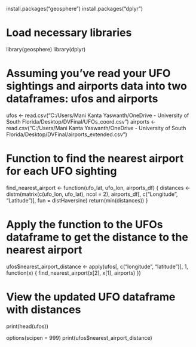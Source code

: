 install.packages("geosphere")
install.packages("dplyr")

# Load necessary libraries
library(geosphere)
library(dplyr)

# Assuming you've read your UFO sightings and airports data into two dataframes: ufos and airports
ufos <- read.csv("C:/Users/Mani Kanta Yaswanth/OneDrive - University of South Florida/Desktop/DVFinal/UFOs_coord.csv")
airports <- read.csv("C:/Users/Mani Kanta Yaswanth/OneDrive - University of South Florida/Desktop/DVFinal/airports_extended.csv")

# Function to find the nearest airport for each UFO sighting
find_nearest_airport <- function(ufo_lat, ufo_lon, airports_df) {
  distances <- distm(matrix(c(ufo_lon, ufo_lat), ncol = 2),
                     airports_df[, c("Longitude", "Latitude")],
                     fun = distHaversine)
  return(min(distances))
}

# Apply the function to the UFOs dataframe to get the distance to the nearest airport
ufos$nearest_airport_distance <- apply(ufos[, c("longitude", "latitude")], 1, function(x) {
  find_nearest_airport(x[2], x[1], airports)
})

# View the updated UFO dataframe with distances
print(head(ufos))

options(scipen = 999)
print(ufos$nearest_airport_distance)

